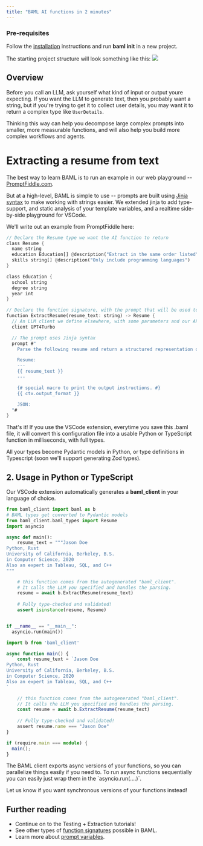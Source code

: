 ```yaml
---
title: "BAML AI functions in 2 minutes"
---
```



### Pre-requisites

Follow the [installation](/v3/home/installation) instructions and run **baml init** in a new project.

The starting project structure will look something like this:
<img src="/images/v3/baml_filetree.png" width={200} />

## Overview

Before you call an LLM, ask yourself what kind of input or output youre
expecting. If you want the LLM to generate text, then you probably want a
string, but if you're trying to get it to collect user details, you may want it
to return a complex type like `UserDetails`.

Thinking this way can help you decompose large complex prompts into smaller,
more measurable functions, and will also help you build more complex workflows
and agents.

# Extracting a resume from text

The best way to learn BAML is to run an example in our web playground -- [PromptFiddle.com](https://promptfiddle.com).

But at a high-level, BAML is simple to use -- prompts are built using [Jinja syntax](https://jinja.palletsprojects.com/en/3.1.x/) to make working with strings easier. We extended jinja to add type-support, and static analysis of your template variables, and a realtime side-by-side playground for VSCode.

We'll write out an example from PromptFiddle here:

```rust baml_src/main.baml
// Declare the Resume type we want the AI function to return
class Resume {
  name string
  education Education[] @description("Extract in the same order listed")
  skills string[] @description("Only include programming languages")
}

class Education {
  school string
  degree string
  year int
}

// Declare the function signature, with the prompt that will be used to make the AI function work
function ExtractResume(resume_text: string) -> Resume {
  // An LLM client we define elsewhere, with some parameters and our API key
  client GPT4Turbo

  // The prompt uses Jinja syntax
  prompt #"
    Parse the following resume and return a structured representation of the data in the schema below.

    Resume:
    ---
    {{ resume_text }}
    ---

    {# special macro to print the output instructions. #}
    {{ ctx.output_format }}

    JSON:
  "#
}
```
That's it! If you use the VSCode extension, everytime you save this .baml file, it will convert this configuration file into a usable Python or TypeScript function in milliseconds, with full types.

All your types become Pydantic models in Python, or type definitions in Typescript (soon we'll support generating Zod types).


## 2. Usage in Python or TypeScript

Our VSCode extension automatically generates a **baml_client** in your language of choice.

<CodeGroup>

```python Python
from baml_client import baml as b
# BAML types get converted to Pydantic models
from baml_client.baml_types import Resume
import asyncio

async def main():
    resume_text = """Jason Doe
Python, Rust
University of California, Berkeley, B.S.
in Computer Science, 2020
Also an expert in Tableau, SQL, and C++
"""

    # this function comes from the autogenerated "baml_client".
    # It calls the LLM you specified and handles the parsing.
    resume = await b.ExtractResume(resume_text)
    
    # Fully type-checked and validated!
    assert isinstance(resume, Resume)


if __name__ == "__main__":
  asyncio.run(main())
```

```typescript TypeScript
import b from 'baml_client'

async function main() {
    const resume_text = `Jason Doe
Python, Rust
University of California, Berkeley, B.S.
in Computer Science, 2020
Also an expert in Tableau, SQL, and C++
`

    // this function comes from the autogenerated "baml_client".
    // It calls the LLM you specified and handles the parsing.
    const resume = await b.ExtractResume(resume_text)
    
    // Fully type-checked and validated!
    assert resume.name === "Jason Doe"
}

if (require.main === module) {
  main();
}
```

</CodeGroup>

<Accordion title="What are these awaits or async things in my python code?">
  The BAML client exports async versions of your functions, so you can parallelize things easily if you need to. To run async functions sequentially you can easily just wrap them in the `asyncio.run(....)`. 
  
  Let us know if you want synchronous versions of your functions instead!
</Accordion>

## Further reading
- Continue on to the Testing + Extraction tutorials!
- See other types of [function signatures](/v3/syntax/function) possible in BAML.
- Learn more about [prompt variables](/v3/syntax/prompt_engineering/variables).
